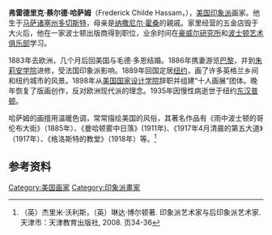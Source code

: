 '''弗雷德里克·蔡尔德·哈萨姆'''（Frederick Childe Hassam，{{bd|1859年|10月17日|1935年|8月27日}}），[[美国印象派|美国印象派]]画家。他生于[[马萨诸塞州|马萨诸塞州]][[多切斯特|多切斯特]]，母亲是[[纳撒尼尔·霍桑|纳撒尼尔·霍桑]]的親戚。家里经营的五金店毁于大火后，他在一家波士顿出版商得到职位，业余时间在[[豪威尔研究所|豪威尔研究所]]和[[波士顿艺术俱乐部|波士顿艺术俱乐部]]学习。

1883年去欧洲，几个月后回美国与毛德·多恩结婚。1886年携妻游览[[巴黎|巴黎]]，并到[[朱莉安学院|朱莉安学院]]进修，受法国印象派影响。1889年回国定居[[纽约|纽约]]，画了许多英格兰乡间和纽约城市的风景。1898年从[[美国国家设计学院|美国国家设计学院]]辞职并组建“十人画展”团体。晚年恢复了版画创作，反对欧洲现代派的理念。1935年因慢性病逝世于纽约[[东汉普顿|东汉普顿]]。

哈萨姆的画擅用温暖色调，常常描绘美国的风俗，其著名作品有《雨中波士顿的哥伦布大街》（1885年）、《曼哈顿雾中日落》(1911年)、《1917年4月清晨的第五大道》（1917年）、《格洛斯特的教堂》（1918年）等。<ref>（英）杰里米·沃利斯，（英）琳达·博尔顿著. 印象派艺术家与后印象派艺术家. 天津市：天津教育出版社, 2008. 页34-36</ref>

==参考资料==
<references/>

{{Authority control}}
[[Category:美国画家|Category:美国画家]]
[[Category:印象派畫家|Category:印象派畫家]]